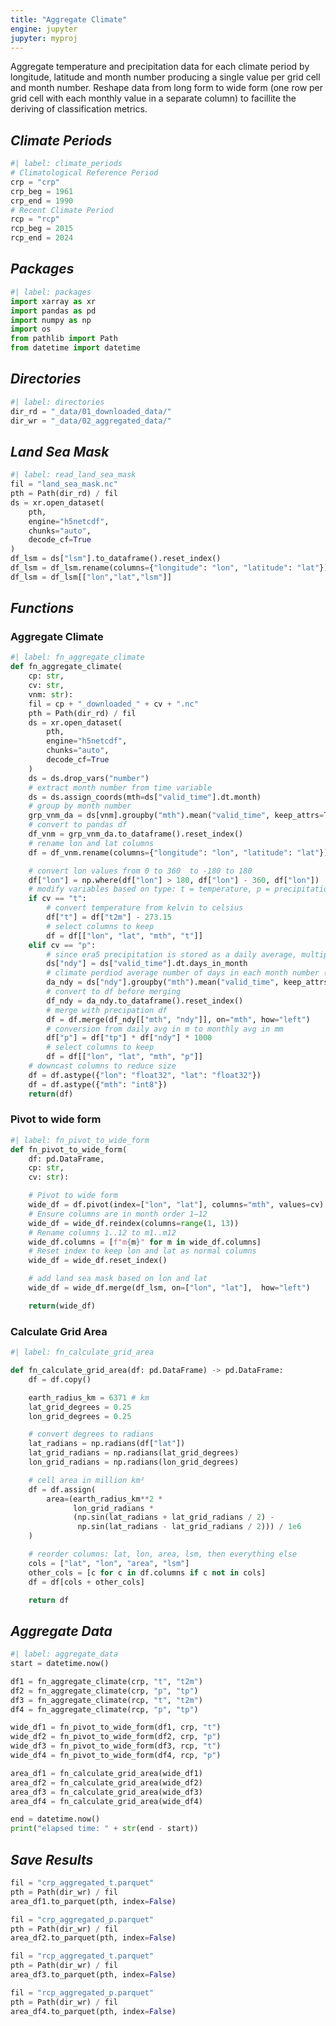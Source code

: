 ```yaml
---
title: "Aggregate Climate"
engine: jupyter
jupyter: myproj
---
```


Aggregate temperature and precipitation data for each climate period by longitude, latitude and month number producing a single value per grid cell and month number.  Reshape data from long form to wide form (one row per grid cell with each monthly value in a separate column) to facillite the deriving of classification metrics.

## ***Climate Periods***

```python
#| label: climate_periods
# Climatological Reference Period
crp = "crp"
crp_beg = 1961
crp_end = 1990
# Recent Climate Period
rcp = "rcp"
rcp_beg = 2015
rcp_end = 2024
```

## ***Packages***
```python
#| label: packages
import xarray as xr
import pandas as pd
import numpy as np
import os
from pathlib import Path
from datetime import datetime
```

## ***Directories***
```python
#| label: directories
dir_rd = "_data/01_downloaded_data/"
dir_wr = "_data/02_aggregated_data/"
```

## ***Land Sea Mask***
```python
#| label: read_land_sea_mask
fil = "land_sea_mask.nc"
pth = Path(dir_rd) / fil
ds = xr.open_dataset(
    pth,
    engine="h5netcdf",
    chunks="auto", 
    decode_cf=True
)
df_lsm = ds["lsm"].to_dataframe().reset_index()
df_lsm = df_lsm.rename(columns={"longitude": "lon", "latitude": "lat"})
df_lsm = df_lsm[["lon","lat","lsm"]]
```

## ***Functions***

### Aggregate Climate

```python
#| label: fn_aggregate_climate
def fn_aggregate_climate(
    cp: str,
    cv: str,
    vnm: str):
    fil = cp + "_downloaded_" + cv + ".nc"
    pth = Path(dir_rd) / fil
    ds = xr.open_dataset(
        pth,
        engine="h5netcdf",
        chunks="auto", 
        decode_cf=True
    )
    ds = ds.drop_vars("number")
    # extract month number from time variable
    ds = ds.assign_coords(mth=ds["valid_time"].dt.month)
    # group by month number
    grp_vnm_da = ds[vnm].groupby("mth").mean("valid_time", keep_attrs=True)
    # convert to pandas df
    df_vnm = grp_vnm_da.to_dataframe().reset_index()
    # rename lon and lat columns
    df = df_vnm.rename(columns={"longitude": "lon", "latitude": "lat"})

    # convert lon values from 0 to 360  to -180 to 180
    df["lon"] = np.where(df["lon"] > 180, df["lon"] - 360, df["lon"])
    # modify variables based on type: t = temperature, p = precipitation
    if cv == "t":
        # convert temperature from kelvin to celsius
        df["t"] = df["t2m"] - 273.15
        # select columns to keep
        df = df[["lon", "lat", "mth", "t"]]
    elif cv == "p":
        # since era5 precipitation is stored as a daily average, multiply by days in month
        ds["ndy"] = ds["valid_time"].dt.days_in_month
        # climate perdiod average number of days in each month number (12 values)
        da_ndy = ds["ndy"].groupby("mth").mean("valid_time", keep_attrs=True)
        # convert to df before merging
        df_ndy = da_ndy.to_dataframe().reset_index()
        # merge with precipation df
        df = df.merge(df_ndy[["mth", "ndy"]], on="mth", how="left")
        # conversion from daily avg in m to monthly avg in mm
        df["p"] = df["tp"] * df["ndy"] * 1000
        # select columns to keep
        df = df[["lon", "lat", "mth", "p"]]
    # downcast columns to reduce size
    df = df.astype({"lon": "float32", "lat": "float32"})
    df = df.astype({"mth": "int8"})
    return(df)
```

### Pivot to wide form

```python
#| label: fn_pivot_to_wide_form
def fn_pivot_to_wide_form(
    df: pd.DataFrame,
    cp: str,
    cv: str):

    # Pivot to wide form
    wide_df = df.pivot(index=["lon", "lat"], columns="mth", values=cv)
    # Ensure columns are in month order 1–12
    wide_df = wide_df.reindex(columns=range(1, 13))
    # Rename columns 1..12 to m1..m12
    wide_df.columns = [f"m{m}" for m in wide_df.columns]
    # Reset index to keep lon and lat as normal columns
    wide_df = wide_df.reset_index()

    # add land sea mask based on lon and lat
    wide_df = wide_df.merge(df_lsm, on=["lon", "lat"],  how="left")

    return(wide_df)

```


### Calculate Grid Area

```python
#| label: fn_calculate_grid_area

def fn_calculate_grid_area(df: pd.DataFrame) -> pd.DataFrame:
    df = df.copy()

    earth_radius_km = 6371 # km
    lat_grid_degrees = 0.25
    lon_grid_degrees = 0.25

    # convert degrees to radians
    lat_radians = np.radians(df["lat"])
    lat_grid_radians = np.radians(lat_grid_degrees)
    lon_grid_radians = np.radians(lon_grid_degrees)

    # cell area in million km²
    df = df.assign(
        area=(earth_radius_km**2 *
              lon_grid_radians *
              (np.sin(lat_radians + lat_grid_radians / 2) -
               np.sin(lat_radians - lat_grid_radians / 2))) / 1e6
    )

    # reorder columns: lat, lon, area, lsm, then everything else
    cols = ["lat", "lon", "area", "lsm"]
    other_cols = [c for c in df.columns if c not in cols]
    df = df[cols + other_cols]

    return df

```

## ***Aggregate Data***

```python
#| label: aggregate_data
start = datetime.now()

df1 = fn_aggregate_climate(crp, "t", "t2m")
df2 = fn_aggregate_climate(crp, "p", "tp")
df3 = fn_aggregate_climate(rcp, "t", "t2m")
df4 = fn_aggregate_climate(rcp, "p", "tp")

wide_df1 = fn_pivot_to_wide_form(df1, crp, "t")
wide_df2 = fn_pivot_to_wide_form(df2, crp, "p")
wide_df3 = fn_pivot_to_wide_form(df3, rcp, "t")
wide_df4 = fn_pivot_to_wide_form(df4, rcp, "p")

area_df1 = fn_calculate_grid_area(wide_df1)
area_df2 = fn_calculate_grid_area(wide_df2)
area_df3 = fn_calculate_grid_area(wide_df3)
area_df4 = fn_calculate_grid_area(wide_df4)

end = datetime.now()
print("elapsed time: " + str(end - start))
```

## ***Save Results***

```python

fil = "crp_aggregated_t.parquet"
pth = Path(dir_wr) / fil
area_df1.to_parquet(pth, index=False)

fil = "crp_aggregated_p.parquet"
pth = Path(dir_wr) / fil
area_df2.to_parquet(pth, index=False)

fil = "rcp_aggregated_t.parquet"
pth = Path(dir_wr) / fil
area_df3.to_parquet(pth, index=False)

fil = "rcp_aggregated_p.parquet"
pth = Path(dir_wr) / fil
area_df4.to_parquet(pth, index=False)

```
